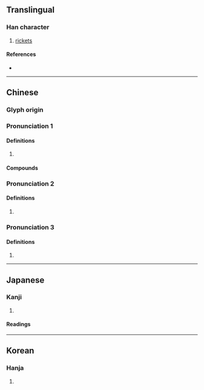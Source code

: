 {{character info/new}}
==Translingual==

===Han character===
{{Han char|rn=9|rad=人|as=05|sn=7|four=27220|canj=OPR|ids=⿰亻句}}

# [[rickets]]

====References====
* {{Han ref|kx=0099.100|dkj=00520|dj=0211.020|hdz=10137.060|uh=4F5D|ud=20317|bh=A746|bd=42822}}

----

==Chinese==
{{zh-forms}}

===Glyph origin===
{{Han etym}}

===Pronunciation 1===
{{zh-pron
|m=gōu,kòu
|c=kau3,keoi1
|mc=y
|oc=y
|ma=
|cat=n
}}

====Definitions====
{{zh-hanzi}}

# {{rfdef|zh}}

====Compounds====
{{zh-der|佝僂|佝僂病}}

===Pronunciation 2===
{{zh-pron
|m=kòu
|c=kau3
|ma=
|cat=
}}

====Definitions====
{{zh-hanzi}}

# {{zh-only|佝瞀}}

===Pronunciation 3===
{{zh-pron
|m=jū
|cat=
}}

====Definitions====
{{zh-hanzi}}

# {{zh-alt-form|拘}}

----

==Japanese==

===Kanji===
{{ja-kanji|grade=|rs=人05}}

# {{rfdef|ja|sort=人05}}

====Readings====
{{ja-readings
|goon=く
|kanon=こう, く
|kun=せむし-
}}

----

==Korean==

===Hanja===
{{ko-hanja|hangeul=구|rv=gu|mr=ku}}

# {{rfdef|ko|sort=人05}}